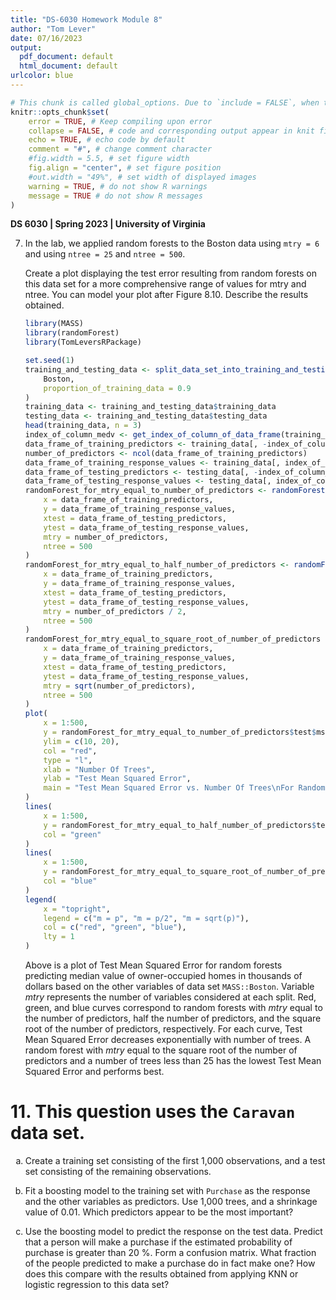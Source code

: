 ```yaml
---
title: "DS-6030 Homework Module 8"
author: "Tom Lever"
date: 07/16/2023
output:
  pdf_document: default
  html_document: default
urlcolor: blue
---
```


<!--- Below are global settings for knitr. You can override any of them by adding the changes to individual chunks --->
```r
# This chunk is called global_options. Due to `include = FALSE`, when the document is rendered, the chunk will be executed, but the results and code will not be included in the rendered document
knitr::opts_chunk$set(
    error = TRUE, # Keep compiling upon error
    collapse = FALSE, # code and corresponding output appear in knit file in separate blocks
    echo = TRUE, # echo code by default
    comment = "#", # change comment character
    #fig.width = 5.5, # set figure width
    fig.align = "center", # set figure position
    #out.width = "49%", # set width of displayed images
    warning = TRUE, # do not show R warnings
    message = TRUE # do not show R messages
)
```

**DS 6030 | Spring 2023 | University of Virginia **

7.  In the lab, we applied random forests to the Boston data using `mtry = 6` and using `ntree = 25` and `ntree = 500`. 

    Create a plot displaying the test error resulting from random forests on this data set for a more comprehensive range of values for mtry and ntree. You can model your plot after Figure 8.10. Describe the results obtained.

    ```r
    library(MASS)
    library(randomForest)
    library(TomLeversRPackage)
    
    set.seed(1)
    training_and_testing_data <- split_data_set_into_training_and_testing_data(
        Boston,
        proportion_of_training_data = 0.9
    )
    training_data <- training_and_testing_data$training_data
    testing_data <- training_and_testing_data$testing_data
    head(training_data, n = 3)
    index_of_column_medv <- get_index_of_column_of_data_frame(training_data, "medv")
    data_frame_of_training_predictors <- training_data[, -index_of_column_medv]
    number_of_predictors <- ncol(data_frame_of_training_predictors)
    data_frame_of_training_response_values <- training_data[, index_of_column_medv]
    data_frame_of_testing_predictors <- testing_data[, -index_of_column_medv]
    data_frame_of_testing_response_values <- testing_data[, index_of_column_medv]
    randomForest_for_mtry_equal_to_number_of_predictors <- randomForest(
        x = data_frame_of_training_predictors,
        y = data_frame_of_training_response_values,
        xtest = data_frame_of_testing_predictors,
        ytest = data_frame_of_testing_response_values,
        mtry = number_of_predictors,
        ntree = 500
    )
    randomForest_for_mtry_equal_to_half_number_of_predictors <- randomForest(
        x = data_frame_of_training_predictors,
        y = data_frame_of_training_response_values,
        xtest = data_frame_of_testing_predictors,
        ytest = data_frame_of_testing_response_values,
        mtry = number_of_predictors / 2,
        ntree = 500
    )
    randomForest_for_mtry_equal_to_square_root_of_number_of_predictors <- randomForest(
        x = data_frame_of_training_predictors,
        y = data_frame_of_training_response_values,
        xtest = data_frame_of_testing_predictors,
        ytest = data_frame_of_testing_response_values,
        mtry = sqrt(number_of_predictors),
        ntree = 500
    )
    plot(
        x = 1:500,
        y = randomForest_for_mtry_equal_to_number_of_predictors$test$mse,
        ylim = c(10, 20),
        col = "red",
        type = "l",
        xlab = "Number Of Trees",
        ylab = "Test Mean Squared Error",
        main = "Test Mean Squared Error vs. Number Of Trees\nFor Random Forests With Different mtry"
    )
    lines(
        x = 1:500,
        y = randomForest_for_mtry_equal_to_half_number_of_predictors$test$mse,
        col = "green"
    )
    lines(
        x = 1:500,
        y = randomForest_for_mtry_equal_to_square_root_of_number_of_predictors$test$mse,
        col = "blue"
    )
    legend(
        x = "topright",
        legend = c("m = p", "m = p/2", "m = sqrt(p)"),
        col = c("red", "green", "blue"),
        lty = 1
    )
    ```
    
    Above is a plot of Test Mean Squared Error for random forests predicting median value of owner-occupied homes in thousands of dollars based on the other variables of data set `MASS::Boston`. Variable $mtry$ represents the number of variables considered at each split. Red, green, and blue curves correspond to random forests with $mtry$ equal to the number of predictors, half the number of predictors, and the square root of the number of predictors, respectively. For each curve, Test Mean Squared Error decreases exponentially with number of trees. A random forest with $mtry$ equal to the square root of the number of predictors and a number of trees less than $25$ has the lowest Test Mean Squared Error and performs best.

# 11. This question uses the `Caravan` data set.

(a) Create a training set consisting of the first 1,000 observations, and a test set consisting of the remaining observations.

(b) Fit a boosting model to the training set with `Purchase` as the response and the other variables as predictors. Use 1,000 trees, and a shrinkage value of 0.01. Which predictors appear to be the most important?

(c) Use the boosting model to predict the response on the test data. Predict that a person will make a purchase if the estimated probability of purchase is greater than 20 %. Form a confusion matrix. What fraction of the people predicted to make a purchase do in fact make one? How does this compare with the results obtained from applying KNN or logistic regression to this data set?
